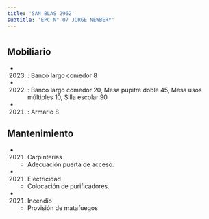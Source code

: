 ```yaml
---
title: 'SAN BLAS 2962'
subtitle: 'EPC N° 07 JORGE NEWBERY'
---
```


#


## Mobiliario

*  (2023) : Banco largo comedor 8 

*  (2022) : Banco largo comedor 20, Mesa pupitre doble 45, Mesa usos múltiples 10, Silla escolar 90 

*  (2021) : Armario 8 





## Mantenimiento

*  (2021) Carpinterías 
    + Adecuación puerta de acceso.

*  (2021) Electricidad 
    + Colocación de purificadores.

*  (2021) Incendio 
    + Provisión de matafuegos



